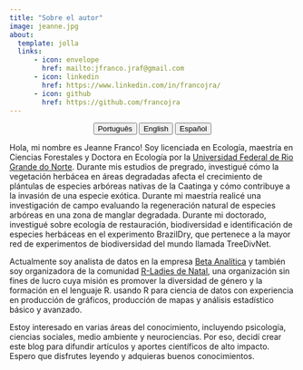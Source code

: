 ---
title: "Sobre el autor"
image: jeanne.jpg
about:
  template: jolla
  links:
      - icon: envelope
        href: mailto:jfranco.jraf@gmail.com
      - icon: linkedin
        href: https://www.linkedin.com/in/francojra/
      - icon: github
        href: https://github.com/francojra
---

<center>

::: {.btn-group role="group" aria-label="About"}
<a href="about-pt.html"> <button type="button" class="btn btn-primary me-md-2 btn-sm">Português</button></a> <a href="about-en.html"> <button type="button" class="btn btn-primary me-md-2 btn-sm">English</button></a> <a href="about-es.html"><button type="button" class="btn btn-primary me-md-2 btn-sm">Español</button></a>
:::

</center>

Hola, mi nombre es Jeanne Franco! Soy licenciada en Ecología, maestría en Ciencias Forestales y Doctora en Ecología por la [Universidad Federal de Rio Grande do Norte](https://www.ufrn.br/). Durante mis estudios de pregrado, investigué cómo la vegetación herbácea en áreas degradadas afecta el crecimiento de plántulas de especies arbóreas nativas de la Caatinga y cómo contribuye a la invasión de una especie exótica. Durante mi maestría realicé una investigación de campo evaluando la regeneración natural de especies arbóreas en una zona de manglar degradada. Durante mi doctorado, investigué sobre ecología de restauración, biodiversidad e identificación de especies herbáceas en el experimento BrazilDry, que pertenece a la mayor red de experimentos de biodiversidad del mundo llamada TreeDivNet.

Actualmente soy analista de datos en la empresa [Beta Analítica](https://betaanalitica.com.br/) y también soy organizadora de la comunidad [R-Ladies de Natal](https://rladies.org/), una organización sin fines de lucro cuya misión es promover la diversidad de género y la formación en el lenguaje R. usando R para ciencia de datos con experiencia en producción de gráficos, producción de mapas y análisis estadístico básico y avanzado.

Estoy interesado en varias áreas del conocimiento, incluyendo psicología, ciencias sociales, medio ambiente y neurociencias. Por eso, decidí crear este blog para difundir artículos y aportes científicos de alto impacto. Espero que disfrutes leyendo y adquieras buenos conocimientos.